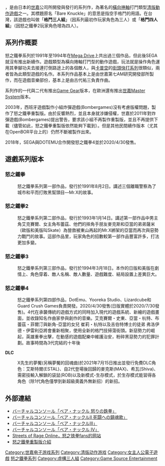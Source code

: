 {{multiple issues|
{{howto|time=2015-08-04T06:47:56+00:00}}
{{refimprove|time=2015-08-04T06:47:56+00:00}}
{{Fansite|time=2015-08-04T06:47:56+00:00}}
}}

{{NoteTA
| G1 = Games
| G2 = Sega
}}

{{vgsname|怒之鐵拳|ja=ベア・ナックル，Bare Knuckle|en=Streets of Rage|diff=yes}}，是由日本的[[世嘉|世嘉]]公司所開發與發行的系列作，為著名的[[橫向捲軸遊戲|橫向捲軸]]打鬥類型[[清版動作遊戲|清版動作遊戲]]之一。其標題原名「Bare Knuckle」的意思是指空手格鬥的用語。在台灣，該遊戲也叫做「'''格鬥三人組'''」（因系列最初作玩家角色為三人）或「'''格鬥四人組'''」（因怒之鐵拳2玩家角色增為四人）。

==系列作概要==
怒之鐵拳系列於1991年至1994年在[[Mega_Drive|Mega Drive]]上共出過三個作品，但此後SEGA就沒有推出新續作。遊戲類型為橫向捲軸打鬥型的動作遊戲，玩法就是操作角色運用其拳腳功夫去接連打倒路途上的各個敵人，與[[嘉富康|卡普空]]的[[街頭快打系列|街頭快打系列]]很類似，兩者皆為此類型遊戲的名作。本系列作品基本上是由世嘉第七AM研究開發部所製作，而在遊戲音樂部份，基本上是由古代祐三負責作曲。

系列作的一代與二代有推出[[Game_Gear|Game Gear]]版本，在歐洲還有推出[[世嘉Master_System|世嘉Master System]]版本。

2003年，西班牙遊戲製作小組炸彈遊戲(Bombergames)沒有考慮版權問題，製作了怒之鐵拳重製版。由於反響熱烈，並且本身就涉嫌侵權，世嘉於2011年對炸彈遊戲(Bombergames)提出警告，要求該小組不再製作重製版，並且不再提供下載（儘管如此，怒之鐵拳重製版依然能夠下載到）。但是其他民間續作版本（尤其在OpenBOR平台上的）仍然不斷被製作出來。

2018年，SEGA與DOTEMU合作開發怒之鐵拳4並於2020/4/30發售。

==遊戲系列版本==
===怒之鐵拳===
:怒之鐵拳系列第一部作品，發行於1991年8月2日。講述三個離職警察為了城市和平而打敗黑幫頭目—Mr.X的故事。

===怒之鐵拳2===
:怒之鐵拳系列第二部作品，發行於1993年1月14日。講述第一部作品中男主角艾克賽爾、女主角布蕾茲、他們的摔角手朋友麥克斯和亞當的弟弟薩米（歐版和美版叫Skate）為營救被東山再起的Mr.X綁架的亞當而再次與惡勢力戰鬥的故事。這部作品里，玩家角色的招數較第一部作品豐富許多，打法更加多變。

===怒之鐵拳3===
:怒之鐵拳系列第三部作品，發行於1994年3月18日。本作的日版和美版在劇情上、角色穿着、敵人名稱、敵人數量、遊戲難度、結局設置上差異巨大。

===怒之鐵拳4===
:怒之鐵拳系列第四部作品，DotEmu、Yooreka Studio、Lizardcube和Guard Crush Games負責開發。2020/4/30發售(日版實體於2020/7/30發售)。4代在承襲傳統的遊戲方式的同時加入現代的遊戲系統、新繪的遊戲畫面，並收錄知名作曲家參與創作的音樂。艾克賽爾・史東、亞當・杭特、布蕾茲・菲爾汀與新角-亞當的女兒 崔莉・杭特以及吉伯特博士的徒弟 弗洛伊德・伊雷利亞將會重新相聚，使用全新的格鬥技掃蕩街頭。新惡勢力的崛起，英雄重拳出擊，在動感的遊戲配樂中維護治安，粉碎黑惡勢力的犯罪計劃。故事時間為3代完結的十年後

'''DLC'''
:X先生的夢魘(另稱夢魘的回魂曲)於2021年7月15日推出並發行免費DLC角色：艾斯特爾(ESTAL)、自2代登場後回歸的麥克斯(MAX)、希瓦(Shiva)、需密技輸入解鎖的袋鼠(ROB)以及新模式-生存模式，於生存模式能習得各角色（除1代角色僅學到新超級奧義外無新招）的新招。

==外部連結==
*[http://vc.sega.jp/vc_bknuckle/ バーチャルコンソール「ベア・ナックル 怒りの鉄拳」] {{Wayback|url=http://vc.sega.jp/vc_bknuckle/ |date=20200216101018 }}{{Jp icon}}
*[http://vc.sega.jp/vc_bknuckle2/ バーチャルコンソール「ベア・ナックルII 死闘への鎮魂歌」] {{Wayback|url=http://vc.sega.jp/vc_bknuckle2/ |date=20200216174837 }}{{Jp icon}}
*[http://vc.sega.jp/vc_bknuckle3/ バーチャルコンソール「ベア・ナックルIII」] {{Wayback|url=http://vc.sega.jp/vc_bknuckle3/ |date=20200209142145 }}{{Jp icon}}
*[https://www.streets4rage.com/ バーチャルコンソール「ベア・ナックル IV」] {{Wayback|url=https://www.streets4rage.com/ |date=20210319190352 }}
*[https://www.retrogames.cz/play_827-Genesis.php Streets of Rage Online，怒之铁拳fans的网站] {{Wayback|url=https://www.retrogames.cz/play_827-Genesis.php |date=20201126010938 }}{{En icon}}
*[http://kratusgh.blogspot.com/2018/11/streets-of-rage-2x-update-version-15.html 怒之鐵拳重製版介紹] {{Wayback|url=http://kratusgh.blogspot.com/2018/11/streets-of-rage-2x-update-version-15.html |date=20200118131218 }}{{En icon}}

{{怒之铁拳系列}}
{{世嘉飒美控股系列}}

[[Category:世嘉电子游戏系列|Category:世嘉电子游戏系列]]
[[Category:清版动作游戏|Category:清版动作游戏]]
[[Category:女主人公電子遊戲|Category:女主人公電子遊戲]]
[[Category:怒之鐵拳系列|]]
[[Category:虛構三人組|Category:虛構三人組]]
[[Category:Game_Source_Entertainment|Category:Game Source Entertainment]]
